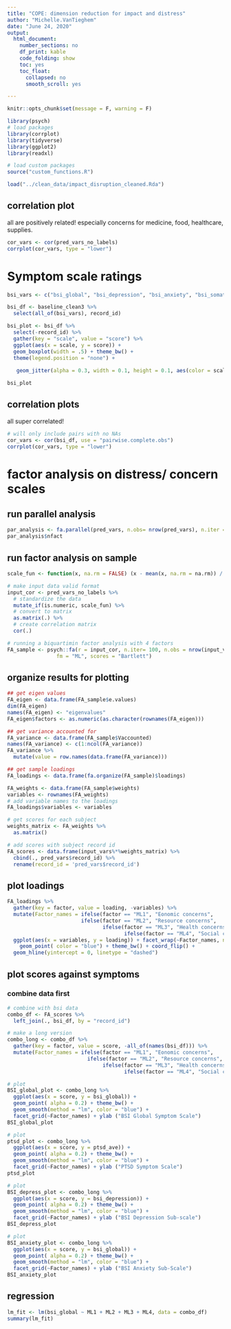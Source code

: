 ```yaml
---
title: "COPE: dimension reduction for impact and distress"
author: "Michelle.VanTieghem"
date: "June 24, 2020"
output:
  html_document:
    number_sections: no
    df_print: kable
    code_folding: show
    toc: yes
    toc_float:
      collapsed: no
      smooth_scroll: yes

---
```



```r
knitr::opts_chunk$set(message = F, warning = F)

library(psych)
# load packages
library(corrplot)
library(tidyverse)
library(ggplot2)
library(readxl)

# load custom packages
source("custom_functions.R")
```

```r
load("../clean_data/impact_disruption_cleaned.Rda")
```

## correlation plot 
all are positively related! 
especially concerns for medicine, food, healthcare, supplies.
```r

cor_vars <- cor(pred_vars_no_labels)
corrplot(cor_vars, type = "lower")

```



# Symptom scale ratings

```r
bsi_vars <- c("bsi_global", "bsi_depression", "bsi_anxiety", "bsi_somatization", "ptsd_ave")

bsi_df <- baseline_clean3 %>%
  select(all_of(bsi_vars), record_id) 

bsi_plot <- bsi_df %>%
  select(-record_id) %>%
  gather(key = "scale", value = "score") %>%
  ggplot(aes(x = scale, y = score)) + 
  geom_boxplot(width = .5) + theme_bw() +
  theme(legend.position = "none") +
  
   geom_jitter(alpha = 0.3, width = 0.1, height = 0.1, aes(color = scale)) 

bsi_plot
```

## correlation plots  
all super correlated! 
```r
# will only include pairs with no NAs
cor_vars <- cor(bsi_df, use = "pairwise.complete.obs")
corrplot(cor_vars, type = "lower")

```


# factor analysis on distress/ concern scales 
## run parallel analysis
```r

par_analysis <- fa.parallel(pred_vars, n.obs= nrow(pred_vars), n.iter = 100, error.bars = TRUE)
par_analysis$nfact 
```

## run factor analysis on sample
```r
scale_fun <- function(x, na.rm = FALSE) (x - mean(x, na.rm = na.rm)) / sd(x, na.rm)

# make input data valid format
input_cor <- pred_vars_no_labels %>%
  # standardize the data 
  mutate_if(is.numeric, scale_fun) %>%
  # convert to matrix
  as.matrix(.) %>% 
  # create correlation matrix
  cor(.)

# running a biquartimin factor analysis with 4 factors
FA_sample <- psych::fa(r = input_cor, n.iter= 100, n.obs = nrow(input_vars), nfactors = 4, 
                fm = "ML", scores = "Bartlett")

```


## organize results for plotting 
```r
## get eigen values
FA_eigen <- data.frame(FA_sample$e.values)
dim(FA_eigen)
names(FA_eigen) <- "eigenvalues"
FA_eigen$factors <- as.numeric(as.character(rownames(FA_eigen)))

## get variance accounted for
FA_variance <- data.frame(FA_sample$Vaccounted)
names(FA_variance) <- c(1:ncol(FA_variance))
FA_variance %>% 
  mutate(value = row.names(data.frame(FA_variance)))

## get sample loadings 
FA_loadings <- data.frame(fa.organize(FA_sample)$loadings)

FA_weights <- data.frame(FA_sample$weights)
variables <- rownames(FA_weights)
# add variable names to the loadings 
FA_loadings$variables <- variables

# get scores for each subject
weights_matrix <- FA_weights %>%
  as.matrix()

# add scores with subject record id
FA_scores <- data.frame(input_vars%*%weights_matrix) %>%
  cbind(., pred_vars$record_id) %>%
  rename(record_id = 'pred_vars$record_id')
```

## plot loadings
```r
FA_loadings %>%
  gather(key = factor, value = loading, -variables) %>%
  mutate(Factor_names = ifelse(factor == "ML1", "Eonomic concerns", 
                        ifelse(factor == "ML2", "Resource concerns",
                               ifelse(factor == "ML3", "Health concerns", 
                                      ifelse(factor == "ML4", "Social concerns", NA))))) %>%
  ggplot(aes(x = variables, y = loading)) + facet_wrap(~Factor_names, ncol = 4) + 
    geom_point( color = "blue") + theme_bw() + coord_flip() + 
  geom_hline(yintercept = 0, linetype = "dashed")

```

## plot scores against symptoms 
### combine data first
```r
# combine with bsi data 
combo_df <- FA_scores %>%
  left_join(., bsi_df, by = "record_id") 

# make a long version
combo_long <- combo_df %>%
  gather(key = factor, value = score, -all_of(names(bsi_df))) %>%
  mutate(Factor_names = ifelse(factor == "ML1", "Eonomic concerns", 
                          ifelse(factor == "ML2", "Resource concerns",
                               ifelse(factor == "ML3", "Health concerns", 
                                      ifelse(factor == "ML4", "Social concerns", NA)))))
```


```r
# plot
BSI_global_plot <- combo_long %>%
  ggplot(aes(x = score, y = bsi_global)) + 
  geom_point( alpha = 0.2) + theme_bw() +
  geom_smooth(method = "lm", color = "blue") +
  facet_grid(~Factor_names) + ylab ("BSI Global Symptom Scale")
BSI_global_plot 
```

```r
# plot
ptsd_plot <- combo_long %>%
  ggplot(aes(x = score, y = ptsd_ave)) + 
  geom_point( alpha = 0.2) + theme_bw() +
  geom_smooth(method = "lm", color = "blue") +
  facet_grid(~Factor_names) + ylab ("PTSD Symptom Scale")
ptsd_plot
```

```r
# plot
BSI_depress_plot <- combo_long %>%
  ggplot(aes(x = score, y = bsi_depression)) + 
  geom_point( alpha = 0.2) + theme_bw() +
  geom_smooth(method = "lm", color = "blue") +
  facet_grid(~Factor_names) + ylab ("BSI Depression Sub-scale")
BSI_depress_plot 
```

```r
# plot
BSI_anxiety_plot <- combo_long %>%
  ggplot(aes(x = score, y = bsi_global)) + 
  geom_point( alpha = 0.2) + theme_bw() +
  geom_smooth(method = "lm", color = "blue") +
  facet_grid(~Factor_names) + ylab ("BSI Anxiety Sub-Scale")
BSI_anxiety_plot
```

## regression
```r

lm_fit <- lm(bsi_global ~ ML1 + ML2 + ML3 + ML4, data = combo_df)
summary(lm_fit)
```
